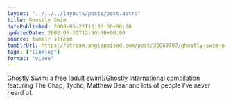 ```yaml
---
layout: "../../../layouts/posts/post.astro"
title: Ghostly Swim
datePublished: 2008-05-22T12:30:00+00:00
updatedDate: 2008-05-22T12:30:00+00:00
source: tumblr stream
tumblrUrl: https://stream.anglepoised.com/post/35669787/ghostly-swim-a-free-adult-swimghostly
tags: ["linklog"]
format: "video"
---
```


[Ghostly Swim][1]: a free [adult swim]/Ghostly International compilation featuring The Chap, Tycho, Matthew Dear and lots of people I&rsquo;ve never heard of.

[1]: http://www.adultswim.com/music/ghostly-swim
